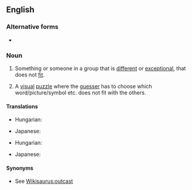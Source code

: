 ==English==

===Alternative forms===
* {{l|en|odd man out}}

===Noun===
{{en-noun|head=[[odd]] [[one]] [[out]]|odd ones out}}

# {{label|en|idiomatic}} Something or someone in a group that is [[different]] or [[exceptional]], that does not [[fit]].
# {{label|en|idiomatic}} A [[visual]] [[puzzle]] where the [[guesser]] has to choose which word/picture/symbol etc. does not fit with the others.

====Translations====
{{trans-top|misfit}}
* Hungarian: {{t|hu|kakukktojás}}
{{trans-mid}}
* Japanese: {{t|ja|仲間外れ|tr=なかまはずれ, nakama hazure}}
{{trans-bottom}}

{{trans-top|puzzle}}
* Hungarian: {{t|hu|kakukktojás}}
{{trans-mid}}
* Japanese: {{t|ja|仲間外れ|tr=なかまはずれ, nakama hazure}}
{{trans-bottom}}

====Synonyms====
* See [[Wikisaurus:outcast]]